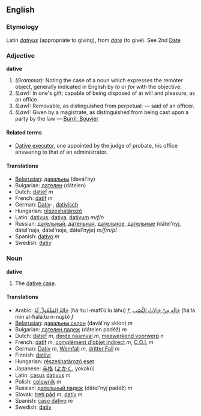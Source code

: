 ==English==
===Etymology===
Latin ''[[dativus]]'' (appropriate to giving), from ''[[dare]]'' (to give). See 2nd [[Date]]

===Adjective===
'''dative'''

#''(Grammar):'' Noting the case of a noun which expresses the remoter object, generally indicated in English by ''to'' or ''for'' with the objective.
#''(Law):'' In one's gift; capable of being disposed of at will and pleasure, as an office.
#''(Law):'' Removable, as distinguished from perpetual; &mdash; said of an officer.
#''(Law):'' Given by a magistrate, as distinguished from being cast upon a party by the law &mdash; [[Burril. Bouvier]]

====Related terms====
*[[Dative executor]], one appointed by the judge of probate, his office answering to that of an administrator.

====Translations====
*[[Belarusian]]: [[давальны]] (davál'ny)
*Bulgarian: [[дателен]] (dátelen)
*Dutch: [[datief]] ''m''
*French: [[datif]] ''m''
*German: [[Dativ]]-, [[dativisch]]
*Hungarian: [[részeshatározó]]
*Latin: [[dativus]], [[dativa]], [[dativum]] ''m/f/n''
*Russian: [[дательный]], [[дательная]], [[дательное]], [[дательные]] (dátel'nyj, dátel'naja, dátel'noje, dátel'nyje) ''m/f/n/pl''
*Spanish: [[dativo]] ''m''
*Swedish: [[dativ]]

===Noun===
'''dative'''

#The [[dative case]].

====Translations====
*Arabic: [[حالة المفعول له|حَالةُ المَفْعُولُ لَهُ]] (ħáːltu l-mafʕúːlu láhu) ''f'', [[حالة من حالات النصب|حَالَة مِنْ حَالاَتُ النُّصْب]] (ħáːla min al-ħaláːtu n-núʂb) ''f''
*[[Belarusian]]: [[давальны склон]] (davál'ny sklon) ''m''
*Bulgarian: [[дателен падеж]] (dátelen padéž) ''m''
*Dutch: [[datief]] ''m'', [[derde naamval]] ''m'', [[meewerkend voorwerp]] ''n''
*French: [[datif]] ''m'', [[complément d'objet indirect]] ''m'', [[C.O.I.]] ''m''
*German: [[Dativ]] ''m'', [[Wemfall]] ''m'', [[dritter Fall]] ''m''
*Finnish: [[datiivi]]
*Hungarian: [[részeshatározó eset]]
*Japanese: [[与格]] ([[よかく]], yokakú)
*Latin: [[casus]] [[dativus]] ''m''
*Polish: [[celownik]] m
*Russian: [[дательный падеж]] (dátel'nyj padéž) ''m''
*Slovak: [[tretí pád]] ''m'', [[datív]] ''m''
*Spanish: [[caso dativo]] ''m''
*Swedish: [[dativ]]
